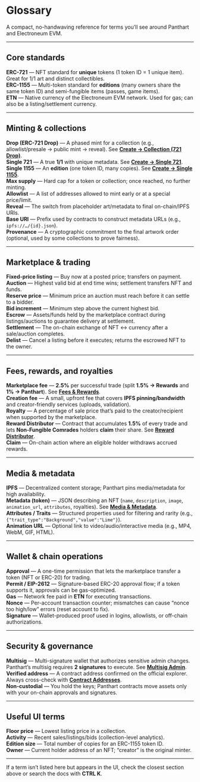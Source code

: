 
# Glossary

A compact, no-handwaving reference for terms you’ll see around Panthart and Electroneum EVM.

---

## Core standards

**ERC-721** — NFT standard for **unique** tokens (1 token ID = 1 unique item). Great for 1/1 art and distinct collectibles.  
**ERC-1155** — Multi-token standard for **editions** (many owners share the same token ID) and semi-fungible items (passes, game items).  
**ETN** — Native currency of the Electroneum EVM network. Used for gas; can also be a listing/settlement currency.

---

## Minting & collections

**Drop (ERC-721 Drop)** — A phased mint for a collection (e.g., allowlist/presale → public mint → reveal). See **[Create → Collection (721 Drop)](/creators/create-nft/erc721-drop)**.  
**Single 721** — A true **1/1** with unique metadata. See **[Create → Single 721](/creators/create-nft/erc721-single)**.  
**Single 1155** — An **edition** (one token ID, many copies). See **[Create → Single 1155](/creators/create-nft/erc1155-single)**.  
**Max supply** — Hard cap for a token or collection; once reached, no further minting.  
**Allowlist** — A list of addresses allowed to mint early or at a special price/limit.  
**Reveal** — The switch from placeholder art/metadata to final on-chain/IPFS URIs.  
**Base URI** — Prefix used by contracts to construct metadata URLs (e.g., `ipfs://…/{id}.json`).  
**Provenance** — A cryptographic commitment to the final artwork order (optional, used by some collections to prove fairness).

---

## Marketplace & trading

**Fixed-price listing** — Buy now at a posted price; transfers on payment.  
**Auction** — Highest valid bid at end time wins; settlement transfers NFT and funds.  
**Reserve price** — Minimum price an auction must reach before it can settle to a bidder.  
**Bid increment** — Minimum step above the current highest bid.  
**Escrow** — Assets/funds held by the marketplace contract during listings/auctions to guarantee delivery at settlement.  
**Settlement** — The on-chain exchange of NFT ↔ currency after a sale/auction completes.  
**Delist** — Cancel a listing before it executes; returns the escrowed NFT to the owner.

---

## Fees, rewards, and royalties

**Marketplace fee** — **2.5%** per successful trade (split **1.5% → Rewards** and **1% → Panthart**). See **[Fees & Rewards](/marketplace-mechanics/fees-and-rewards)**.  
**Creation fee** — A small, upfront fee that covers **IPFS pinning/bandwidth** and creator-friendly services (uploads, validation).  
**Royalty** — A percentage of sale price that’s paid to the creator/recipient when supported by the marketplace.  
**Reward Distributor** — Contract that accumulates **1.5%** of every trade and lets **Non-Fungible Comrades** holders **claim** their share. See **[Reward Distributor](/marketplace-mechanics/reward-distributor)**.  
**Claim** — On-chain action where an eligible holder withdraws accrued rewards.

---

## Media & metadata

**IPFS** — Decentralized content storage; Panthart pins media/metadata for high availability.  
**Metadata (token)** — JSON describing an NFT (`name`, `description`, `image`, `animation_url`, `attributes`, royalties). See **[Media & Metadata](/creators/media-and-metadata)**.  
**Attributes / Traits** — Structured properties used for filtering and rarity (e.g., `{"trait_type":"Background","value":"Lime"}`).  
**Animation URL** — Optional link to video/audio/interactive media (e.g., MP4, WebM, GIF, HTML).

---

## Wallet & chain operations

**Approval** — A one-time permission that lets the marketplace transfer a token (NFT or ERC-20) for trading.  
**Permit / EIP-2612** — Signature-based ERC-20 approval flow; if a token supports it, approvals can be gas-optimized.  
**Gas** — Network fee paid in **ETN** for executing transactions.  
**Nonce** — Per-account transaction counter; mismatches can cause “nonce too high/low” errors (reset account to fix).  
**Signature** — Wallet-produced proof used in logins, allowlists, or off-chain authorizations.

---

## Security & governance

**Multisig** — Multi-signature wallet that authorizes sensitive admin changes. Panthart’s multisig requires **2 signatures** to execute. See **[Multisig Admin](/governance-and-policies/multisig-admin)**.  
**Verified address** — A contract address confirmed on the official explorer. Always cross-check with **[Contract Addresses](/references/contract-addresses)**.  
**Non-custodial** — You hold the keys; Panthart contracts move assets only with your on-chain approvals and signatures.

---

## Useful UI terms

**Floor price** — Lowest listing price in a collection.  
**Activity** — Recent sales/listings/bids (collection-level analytics).  
**Edition size** — Total number of copies for an ERC-1155 token ID.  
**Owner** — Current holder address of an NFT; “creator” is the original minter.

---

If a term isn’t listed here but appears in the UI, check the closest section above or search the docs with **CTRL K**.
